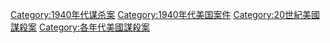 [[Category:1940年代谋杀案|Category:1940年代谋杀案]]
[[Category:1940年代美国案件|Category:1940年代美国案件]]
[[Category:20世紀美國謀殺案|Category:20世紀美國謀殺案]]
[[Category:各年代美國謀殺案|Category:各年代美國謀殺案]]